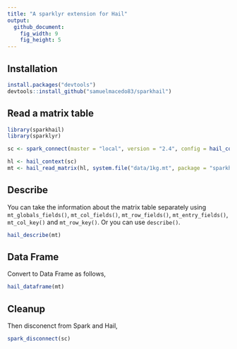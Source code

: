 ```yaml
---
title: "A sparklyr extension for Hail"
output:
  github_document:
    fig_width: 9
    fig_height: 5
---
```


## Installation

```r
install.packages("devtools")
devtools::install_github("samuelmacedo83/sparkhail")
```

## Read a matrix table

```r
library(sparkhail)
library(sparklyr)

sc <- spark_connect(master = "local", version = "2.4", config = hail_config())

hl <- hail_context(sc)
mt <- hail_read_matrix(hl, system.file("data/1kg.mt", package = "sparkhail"))
```

## Describe

You can take the information about the matrix table separately using `mt_globals_fields()`, `mt_col_fields()`, `mt_row_fields()`, `mt_entry_fields()`, `mt_col_key()` and `mt_row_key()`.
Or you can use `describe()`. 

```r
hail_describe(mt)
```

## Data Frame

Convert to Data Frame as follows,

```r
hail_dataframe(mt)
```

## Cleanup

Then disconenct from Spark and Hail,

```r
spark_disconnect(sc)
```
